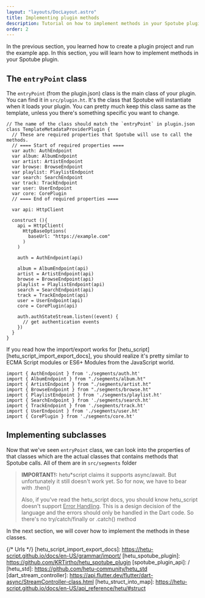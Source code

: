 ```yaml
---
layout: "layouts/DocLayout.astro"
title: Implementing plugin methods
description: Tutorial on how to implement methods in your Spotube plugin.
order: 2
---
```


In the previous section, you learned how to create a plugin project and run the example app.
In this section, you will learn how to implement methods in your Spotube plugin.

## The `entryPoint` class

The `entryPoint` (from the plugin.json) class is the main class of your plugin. You can find it in `src/plugin.ht`. It's the class
that Spotube will instantiate when it loads your plugin. You can pretty much keep this class same as the template, unless you
there's something specific you want to change.

```hetu_script
// The name of the class should match the `entryPoint` in plugin.json
class TemplateMetadataProviderPlugin {
  // These are required properties that Spotube will use to call the methods.
  // ==== Start of required properties ====
  var auth: AuthEndpoint
  var album: AlbumEndpoint
  var artist: ArtistEndpoint
  var browse: BrowseEndpoint
  var playlist: PlaylistEndpoint
  var search: SearchEndpoint
  var track: TrackEndpoint
  var user: UserEndpoint
  var core: CorePlugin
  // ==== End of required properties ====

  var api: HttpClient

  construct (){
    api = HttpClient(
      HttpBaseOptions(
        baseUrl: "https://example.com"
      )
    )

    auth = AuthEndpoint(api)

    album = AlbumEndpoint(api)
    artist = ArtistEndpoint(api)
    browse = BrowseEndpoint(api)
    playlist = PlaylistEndpoint(api)
    search = SearchEndpoint(api)
    track = TrackEndpoint(api)
    user = UserEndpoint(api)
    core = CorePlugin(api)

    auth.authStateStream.listen((event) {
      // get authentication events
    })
  }
}
```

If you read how the import/export works for [hetu_script][hetu_script_import_export_docs], you should realize it's pretty similar to ECMA Script modules or ES6+ Modules
from the JavaScript world.

```hetu_script
import { AuthEndpoint } from './segments/auth.ht'
import { AlbumEndpoint } from "./segments/album.ht"
import { ArtistEndpoint } from "./segments/artist.ht"
import { BrowseEndpoint } from "./segments/browse.ht"
import { PlaylistEndpoint } from './segments/playlist.ht'
import { SearchEndpoint } from './segments/search.ht'
import { TrackEndpoint } from './segments/track.ht'
import { UserEndpoint } from './segments/user.ht'
import { CorePlugin } from './segments/core.ht'
```

## Implementing subclasses

Now that we've seen `entryPoint` class, we can look into the properties of that classes which are the actual
classes that contains methods that Spotube calls. All of them are in `src/segments` folder

> **IMPORTANT!:** hetu\*script claims it supports async/await. But unfortunately it still doesn't work yet.
> So for now, we have to bear with .then()
>
> Also, if you've read the hetu_script docs, you should know hetu_script doesn't support <ins>Error Handling</ins>.
> This is a design decision of the language and the errors should only be handled in the Dart code.
> So there's no try/catch/finally or .catch() method

In the next section, we will cover how to implement the methods in these classes.

{/* Urls */}
[hetu_script_import_export_docs]: https://hetu-script.github.io/docs/en-US/grammar/import/
[hetu_spotube_plugin]: https://github.com/KRTirtho/hetu_spotube_plugin
[spotube_plugin_api]: /
[hetu_std]: https://github.com/hetu-community/hetu_std
[dart_stream_controller]: https://api.flutter.dev/flutter/dart-async/StreamController-class.html
[hetu_struct_into_map]: https://hetu-script.github.io/docs/en-US/api_reference/hetu/#struct
